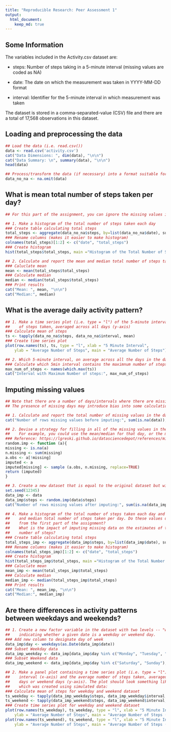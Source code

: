 ```yaml
---
title: "Reproducible Research: Peer Assessment 1"
output: 
  html_document:
    keep_md: true
---
```

## Some Information
The variables included in the Activity.csv dataset are:

- steps: Number of steps taking in a 5-minute interval (missing values are coded as NA) 

- date: The date on which the measurement was taken in YYYY-MM-DD format

- interval: Identifier for the 5-minute interval in which measurement was taken

The dataset is stored in a comma-separated-value (CSV) file and there are a total of 17,568 observations in this dataset.

## Loading and preprocessing the data
```r
## Load the data (i.e. read.csv())
data <- read.csv('activity.csv')
cat("Data Dimensions: ", dim(data), "\n\n")
cat("Data Summary: \n", summary(data), "\n\n")
head(data)

## Process/transform the data (if necessary) into a format suitable for your analysis
data_no_na <- na.omit(data)
```


## What is mean total number of steps taken per day?
```r
## For this part of the assignment, you can ignore the missing values in the dataset.

## 1. Make a histogram of the total number of steps taken each day
### Create table calculating total steps
total_steps <- aggregate(data_no_na$steps, by=list(data_no_na$date), sum)
### Rename columns (makes it easier to make histogram)
colnames(total_steps)[1:2] <- c("date", "total_steps")
### Create histogram
hist(total_steps$total_steps, main ="Histogram of the Total Number of Steps Taken Each Day", xlab = "Total Number of Steps")

## 2. Calculate and report the mean and median total number of steps taken per day
### Caluclate mean
mean <- mean(total_steps$total_steps)
### Calculate median
median <- median(total_steps$total_steps)
### Print results
cat("Mean: ", mean, "\n\n")
cat("Median:", median)
```

## What is the average daily activity pattern?
```r
## 1. Make a time series plot (i.e. type = "l") of the 5-minute interval (x-axis) and the average number 
##    of steps taken, averaged across all days (y-axis)
### Calculate mean of steps
ts <- tapply(data_no_na$steps, data_no_na$interval, mean)
### Create time series plot
plot(row.names(ts), ts, type = "l", xlab = "5 Minute Interval", 
    ylab = "Average Number of Steps", main = "Average Number of Steps")

## 2. Which 5-minute interval, on average across all the days in the dataset, contains the maximum number of steps?
### Calculate which 5min interval contains the maximnum number of steps
max_num_of_steps <- names(which.max(ts))
cat("Interval with Maximum Number of steps:", max_num_of_steps)
```

## Imputing missing values
```r
## Note that there are a number of days/intervals where there are missing values (coded as NA). 
## The presence of missing days may introduce bias into some calculations or summaries of the data.

## 1. Calculate and report the total number of missing values in the dataset (i.e. the total number of rows with NAs)
cat("Number of rows missing values before imputing:", sum(is.na(data)), "\n\n")

## 2. Devise a strategy for filling in all of the missing values in the dataset. The strategy does not need to be sophisticated. 
##    For example, you could use the mean/median for that day, or the mean for that 5-minute interval, etc.
### Reference: https://lgreski.github.io/datasciencedepot/references/missingValueImputation-Gelman.PDF
random.imp <- function (a){
missing <- is.na(a)
n.missing <- sum(missing)
a.obs <- a[!missing]
imputed <- a
imputed[missing] <- sample (a.obs, n.missing, replace=TRUE)
return (imputed)
}

## 3. Create a new dataset that is equal to the original dataset but with the missing data filled in.
set.seed(12345)
data_imp <- data
data_imp$steps <- random.imp(data$steps)
cat("Number of rows missing values after imputing:", sum(is.na(data_imp)), "\n\n")

## 4. Make a histogram of the total number of steps taken each day and Calculate and report the mean
##    and median total number of steps taken per day. Do these values differ from the estimates 
##    from the first part of the assignment? 
##    What is the impact of imputing missing data on the estimates of the total daily 
##    number of steps?
### Create table calculating total steps
total_steps_imp <- aggregate(data_imp$steps, by=list(data_imp$date), sum)
### Rename columns (makes it easier to make histogram)
colnames(total_steps_imp)[1:2] <- c("date", "total_steps")
### Create histogram
hist(total_steps_imp$total_steps, main ="Histogram of the Total Number of Steps Taken Each Day", xlab = "Total Number of Steps")
### Caluclate mean
mean_imp <- mean(total_steps_imp$total_steps)
### Calculate median
median_imp <- median(total_steps_imp$total_steps)
### Print results
cat("Mean: ", mean_imp, "\n\n")
cat("Median:", median_imp)
```


## Are there differences in activity patterns between weekdays and weekends?
```r
## 1. Create a new factor variable in the dataset with two levels -- "weekday" and "weekend"    
##    indicating whether a given date is a weekday or weekend day.
### Add new column to designate day of week
data_imp$day <- weekdays(as.Date(data_imp$date))
### Subset Weekday data
data_imp_weekday <- data_imp[data_imp$day %in% c("Monday", "Tuesday", "Wednesday", "Thursday", "Friday"),]
### Subset Weekend data
data_imp_weekend <- data_imp[data_imp$day %in% c("Saturday", "Sunday"),]

## 2. Make a panel plot containing a time series plot (i.e. type = "l") of the 5-minute 
##    interval (x-axis) and the average number of steps taken, averaged across all weekday 
##    days or weekend days (y-axis). The plot should look something like the following,
##    which was created using simulated data:
### Calculate mean of steps for weekday and weekend dataset
ts_weekday <- tapply(data_imp_weekday$steps, data_imp_weekday$interval, mean)
ts_weekend <- tapply(data_imp_weekend$steps, data_imp_weekend$interval, mean)
### Create time series plot for weekday and weekend dataset
plot(row.names(ts_weekday), ts_weekday, type = "l", xlab = "5 Minute Interval", 
    ylab = "Average Number of Steps", main = "Average Number of Steps (Weekday)")
plot(row.names(ts_weekend), ts_weekend, type = "l", xlab = "5 Minute Interval", 
    ylab = "Average Number of Steps", main = "Average Number of Steps (Weekend)")
```